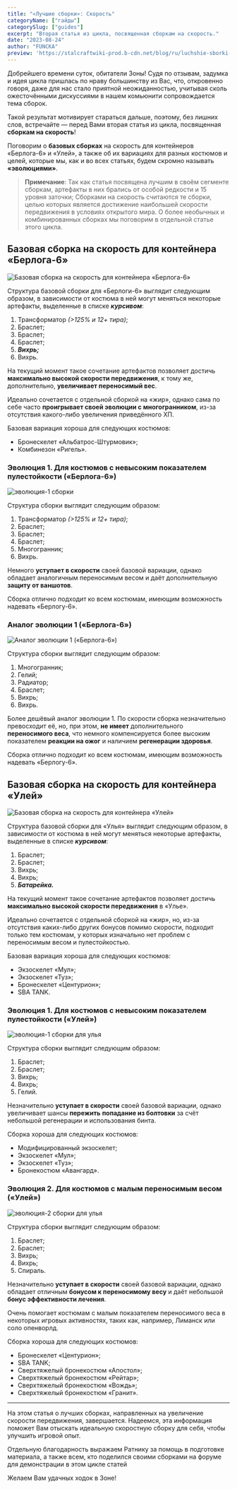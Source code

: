```yaml
---
title: "«Лучшие сборки»: Скорость"
categoryName: ["гайды"]
categorySlug: ["guides"]
excerpt: "Вторая статья из цикла, посвященная сборкам на скорость."
date: "2023-08-24"
author: "FUNCKA"
preview: 'https://stalcraftwiki-prod.b-cdn.net/blog/ru/luchshie-sborki-skorost/preview.jpg'
---
```


Добрейшего времени суток, обитатели Зоны! Судя по отзывам, задумка и идея цикла пришлась по нраву большинству из Вас, что, откровенно говоря, даже для нас стало приятной неожиданностью, учитывая сколь ожесточёнными дискуссиями в нашем комьюнити сопровождается тема сборок.

Такой результат мотивирует стараться дальше, поэтому, без лишних слов, встречайте — перед Вами вторая статья из цикла, посвященная **сборкам на скорость**!

Поговорим о **базовых сборках** на скорость для контейнеров «Берлога-6» и «Улей», а также об их вариациях для разных костюмов и целей, которые мы, как и во всех статьях, будем скромно называть **«эволюциями»**.

>**Примечание**: Так как статья посвящена лучшим в своём сегменте сборкам, артефакты в них брались от особой редкости и 15 уровня заточки; Сборками на скорость считаются те сборки, целью которых является достижение наибольшей скорости передвижения в условиях открытого мира. О более необычных и комбинированных сборках мы поговорим в отдельной статье этого цикла.

## Базовая сборка на скорость для контейнера «Берлога-6»

![Базовая сборка на скорость для контейнера «Берлога-6»](https://stalcraftwiki-prod.b-cdn.net/blog/ru/luchshie-sborki-skorost/picture-1.jpg)

Структура базовой сборки для «Берлоги-6» выглядит следующим образом, в зависимости от костюма в ней могут меняться некоторые артефакты, выделенные в списке **_курсивом_**:

1.  Трансформатор  _(>125% и 12+ тира)_;
2.  Браслет;
3.  Браслет;
4.  Браслет;
5.  **_Вихрь;_**
6.  Вихрь.

На текущий момент такое сочетание артефактов позволяет достичь  **максимально высокой скорости передвижения**, к тому же, дополнительно,  **увеличивает переносимый вес**.

Идеально сочетается с отдельной сборкой на «жир», однако сама по себе часто  **проигрывает своей эволюции с многогранником**, из-за отсутствия какого-либо увеличения приведённого ХП.

Базовая вариация хороша для следующих костюмов:

-   Бронескелет «Альбатрос-Штурмовик»;
-   Комбинезон «Ригель».

### Эволюция 1. Для костюмов с невысоким показателем пулестойкости («Берлога-6»)

![эволюция-1 сборки](https://stalcraftwiki-prod.b-cdn.net/blog/ru/luchshie-sborki-skorost/picture-2.jpg)

Структура сборки выглядит следующим образом:

1.  Трансформатор  _(>125% и 12+ тира)_;
2.  Браслет;
3.  Браслет;
4.  Браслет;
5.  Многогранник;
6.  Вихрь.

Немного  **уступает в скорости**  своей базовой вариации, однако обладает аналогичным переносимым весом и даёт дополнительную **защиту от ваншотов**.

Сборка отлично подходит ко всем костюмам, имеющим возможность надевать «Берлогу-6».

### Аналог эволюции 1 («Берлога-6»)

![Аналог эволюции 1 («Берлога-6»)](https://stalcraftwiki-prod.b-cdn.net/blog/ru/luchshie-sborki-skorost/picture-3.jpg)

Структура сборки выглядит следующим образом:

1.  Многогранник;
2.  Гелий;
3.  Радиатор;
4.  Браслет;
5.  Вихрь;
6.  Вихрь.

Более дешёвый аналог эволюции 1. По скорости сборка незначительно превосходит её, но, при этом,  **не имеет** дополнительного  **переносимого веса**, что немного компенсируется более высоким показателем  **реакции на ожог** и наличием **регенерации здоровья**.

Сборка отлично подходит ко всем костюмам, имеющим возможность надевать «Берлогу-6».

## Базовая сборка на скорость для контейнера «Улей»

![Базовая сборка на скорость для контейнера «Улей»](https://stalcraftwiki-prod.b-cdn.net/blog/ru/luchshie-sborki-skorost/picture-4.jpg)

Структура базовой сборки для «Улья» выглядит следующим образом, в зависимости от костюма в ней могут меняться некоторые артефакты, выделенные в списке  **_курсивом_**:

1.  Браслет;
2.  Браслет;
3.  Вихрь;
4.  Вихрь;
5.  **_Батарейка._**

На текущий момент такое сочетание артефактов позволяет достичь  **максимально высокой скорости передвижения** в «Улье».

Идеально сочетается с отдельной сборкой на «жир», но, из-за отсутствия каких-либо других бонусов помимо скорости, подходит только тем костюмам, у которых изначально нет проблем с переносимым весом и пулестойкостью.

Базовая вариация хороша для следующих костюмов:

-   Экзоскелет «Мул»;
-   Экзоскелет «Туз»;
-   Бронескелет «Центурион»;
-   SBA TANK.

### Эволюция 1. Для костюмов с невысоким показателем пулестойкоcти («Улей»)

![эволюция-1 сборки для улья](https://stalcraftwiki-prod.b-cdn.net/blog/ru/luchshie-sborki-skorost/picture-5.jpg)

Структура сборки выглядит следующим образом:

1.  Браслет;
2.  Браслет;
3.  Вихрь;
4.  Вихрь;
5.  Гелий.

Незначительно  **уступает в скорости**  своей базовой вариации, однако увеличивает шансы  **пережить**  **попадание из болтовки** за счёт небольшой регенерации и использования бинта.

Сборка хороша для следующих костюмов:

-   Модифицированный экзоскелет;
-   Экзоскелет «Мул»;
-   Экзоскелет «Туз»;
-   Бронекостюм «Авангард».

### Эволюция 2. Для костюмов с малым переносимым весом («Улей»)

![эволюция-2 сборки для улья](https://stalcraftwiki-prod.b-cdn.net/blog/ru/luchshie-sborki-skorost/picture-6.jpg)

Структура сборки выглядит следующим образом:

1.  Браслет;
2.  Браслет;
3.  Вихрь;
4.  Вихрь;
5.  Спираль.

Незначительно  **уступает в скорости**  своей базовой вариации, однако обладает отличным  **бонусом к переносимому весу**  и даёт небольшой  **бонус эффективности лечения**.

Очень помогает костюмам с малым показателем переносимого веса в некоторых игровых активностях, таких как, например, Лиманск или соло опенворлд.

Сборка хороша для следующих костюмов:

-   Бронескелет «Центурион»;
-   SBA TANK;
-   Сверхтяжелый бронекостюм «Апостол»;
-   Сверхтяжелый бронекостюм «Рейтар»;
-   Сверхтяжелый бронекостюм «Вождь»;
-   Сверхтяжелый бронекостюм «Гранит».

---

На этом статья о лучших сборках, направленных на увеличение скорости передвижения, завершается. Надеемся, эта информация поможет Вам отыскать идеальную скоростную сборку для себя, чтобы улучшить игровой опыт.

Отдельную благодарность выражаем Ратнику за помощь в подготовке материала, а также всем, кто поделился своими сборками на форуме для демонстрации в этом цикле статей

Желаем Вам удачных ходок в Зоне!

